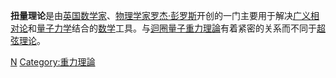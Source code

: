 {{Expand language|1=en|time=2020-10-02T11:41:02+00:00}}
{{NoteTA|G1=物理學|G2=Math}}
'''扭量理论'''是由[[英国|英国]][[数学家|数学家]]、[[物理学家|物理学家]][[罗杰·彭罗斯|罗杰·彭罗斯]]开创的一门主要用于解决[[广义相对论|广义相对论]]和[[量子力学|量子力学]]结合的[[数学|数学]]工具。与[[迴圈量子重力理論|迴圈量子重力理論]]有着紧密的关系而不同于[[超弦理论|超弦理论]]。

{{Quantum gravity}}
{{Roger Penrose}}
{{Physics-stub}}

[[Category:量子场论|N]]
[[Category:重力理論|Category:重力理論]]
